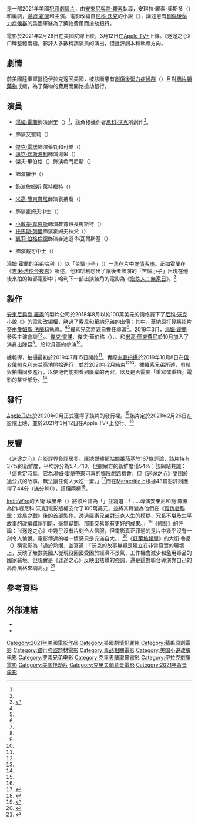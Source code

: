 {{noteTA
|T=zh-hk:迷途羔羊;zh-tw:迷途之心;zh-cn:谢里;
|G1=Show
|G2=Movie
|G3=PP
|1=zh-hk:迷途羔羊;zh-tw:迷途之心;zh-cn:谢里;
}}
{{Infobox film
| name           = 迷途之心
| original_name  = {{lang|en|''Cherry''}}
| image          = Cherry 2021 poster.jpg
| alt            = 
| caption        = 電影海報
| director       = [[羅素兄弟|安東尼·羅素<br />喬·羅素]]
| producer       = {{Plainlist|
* 喬·羅素
* 安東尼·羅素
* {{le|邁克·拉羅卡|Mike Larocca}}
* 強納森·格雷（{{lang|en|Jonathan Gray}}）
* 馬修·羅德斯（{{lang|en|Matthew Rhodes}}）
* 傑克·奧斯特（{{lang|en|Jake Aust}}）
* 克里斯·卡斯塔爾迪（{{lang|en|Chris Castaldi}}）
}}
| writer         = {{plainlist|
* 安琪拉·羅素-奧斯多（{{lang|en|Angela Russo-Otstot}}）<ref name="Russo-Otstot"/>
* {{le|潔西卡·戈德堡|Jessica Goldberg}}<ref name="VarietyApple"/>
}}
| story          = 
| based_on       = {{Based on|{{le|謝里 (小說)|Cherry (novel)|謝里}}|[[尼科·沃克|尼科·沃克]]}}
| starring       = {{Plainlist|
* [[湯姆·霍蘭|湯姆·霍蘭]]
* {{le|席亞拉·布朗沃|Ciara Bravo}}
}}
| music          = [[亨利·傑克曼|亨利·傑克曼]]
| cinematography = [[紐頓·湯瑪士·席格|紐頓·湯瑪士·席格]]
| editing        = {{le|傑夫·葛羅斯 (剪輯師)|Jeff Groth (film editor)|傑夫·葛羅斯}}
| studio         = {{Plainlist|
* {{le|AGBO|AGBO}}
* 隱匿處娛樂（{{lang|en|Hideaway Entertainment}}）
}}
| distributor    = [[Apple_TV+|Apple TV+]]
| released       = {{Film date|2021|2|26|美國}}
| runtime        = 141分鐘
| country        = 美國
| language       = 英語
| budget         = 4000萬美元<ref name=Crains>{{Cite news |url= https://www.crainscleveland.com/arts-entertainment/russo-brothers-scrapped-plans-film-cherry-cleveland-because-ohio-motion-picture|title= Russo brothers scrapped plans to film 'Cherry' in Cleveland because of Ohio Motion Picture Tax Credit kerfuffle |date= 2019-08-16 |access-date= 2021-02-22|website= Crains Cleveland Business |author= Jeremy Nobile }}</ref>
| gross          = 
| preceded_by    = 
| followed_by    = 
| cn_name        = 谢里
| hk_name        = 迷途羔羊
| tw_name        = 迷途之心
}}
{{作品名稱|name=''Cherry''|hk=迷途羔羊|tw=迷途之心|cn=谢里}}是一部2021年美國[[犯罪片|犯罪]][[劇情片|劇情片]]，由[[羅素兄弟|安東尼與喬·羅素]]執導，安琪拉·羅素-奧斯多（{{lang|en|Angela Russo-Otstot}}）和{{le|潔西卡·戈德堡|Jessica Goldberg}}編劇，[[湯姆·霍蘭|湯姆·霍蘭]]和{{le|席亞拉·布朗沃|Ciara Bravo}}主演。電影改編自[[尼科·沃克|尼科·沃克]]的小說《{{le|謝里 (小說)|Cherry (novel)|謝里}}》，講述患有[[創傷後壓力症候群|創傷後壓力症候群]]的美國軍醫為了藥物費用而搶劫銀行。

電影於2021年2月26日在美國院線上映，3月12日在[[Apple_TV+|Apple TV+]]上線。《迷途之心》口碑整體兩極，影評人多數稱讚演員的演出，但批評劇本和執導方向。

== 劇情 ==
前美國陸軍軍醫從伊拉克返回美國，被診斷患有[[創傷後壓力症候群|創傷後壓力症候群]]（{{lang|en|PTSD}}）且對[[鴉片類藥物|鴉片類藥物]]成癮，為了藥物的費用而開始搶劫銀行。

== 演員 ==
* [[湯姆·霍蘭|湯姆·霍蘭]]飾演謝里（{{lang|en|Cherry}}）<ref name=":0"/>，該角根據作者[[尼科·沃克|尼科·沃克]]所創作<ref name="CherryBased"/>。
* {{le|席亞拉·布朗沃|Ciara Bravo}}飾演艾蜜莉（{{lang|en|Emily}}）
* [[傑克·雷諾|傑克·雷諾]]飾演藥丸和可樂（{{lang|en|Pills and Coke}}）
* [[邁克·瑞斯波利|邁克·瑞斯波利]]飾演湯米（{{lang|en|Tommy}}）
* 傑夫·華伯格（{{lang|en|Jeff Wahlberg}}）飾演希門尼斯（{{lang|en|Jimenez}}）
* {{le|凱爾 (音樂家)|Kyle (musician)|凱爾·哈維}}飾演羅伊（{{lang|en|Roy}}）
* {{le|福瑞斯·古德勒克|Forrest Goodluck}}飾演詹姆斯·萊特福特（{{lang|en|James Lightfoot}}）
* [[米高·簡東費尼|米高·簡東費尼]]飾演表弟喬（{{lang|en|Cousin Joe}}）
* {{le|普奇·豪爾|Pooch Hall}}飾演霍姆夫中士（{{lang|en|Sgt. Whomever}}）
* [[小戴蒙·韋恩斯|小戴蒙·韋恩斯]]飾演教育班長馬斯特（{{lang|en|Drill Sgt. Masters}}）
* [[托馬斯·列儂|托馬斯·列儂]]飾演霍姆夫神父（{{lang|en|Father Whomever}}）
* [[凱莉·伯格倫德|凱莉·伯格倫德]]飾演麥迪遜·科瓦爾斯基（{{lang|en|Madison Kowalski}}）
* {{le|霍塞·帕布羅·坎蒂羅|Jose Pablo Cantillo}}飾演戴可中士（{{lang|en|Drill Sgt. Deco}}）

湯姆·霍蘭的弟弟哈利（{{lang|en|Harry}}）以「苦惱小子」（{{lang|en|Shaky Kid}}）一角在片中[[友情客串|友情客串]]。正如霍蘭在《[[吉米·法伦今夜秀|吉米·法伦今夜秀]]》所述，他和哈利想出了讓後者飾演的「苦惱小子」出現在他後來拍的每部電影中；哈利下一部出演該角的電影為《[[蜘蛛人：無家日|蜘蛛人：無家日]]》。<ref name="ShakyKid">{{Cite AV media |url=https://www.youtube.com/watch?v=hP8dOUm2qgc |title=Tom Holland Shows Off His Viral Pants-less Look for Virtual Interviews <nowiki>|</nowiki> The Tonight Show |date=2021-02-23 |last=Fallon |first=Jimmy |work=The Tonight Show Starring Jimmy Fallon |via=[[YouTube|YouTube]]}}</ref>

== 製作 ==
[[羅素兄弟|安東尼與喬·羅素]]的製片公司{{le|AGBO|AGBO}}於2018年8月以約100萬美元的價格買下了[[尼科·沃克|尼科·沃克]]小說《{{le|謝里 (小說)|Cherry (novel)|謝里}}》的電影改編權，勝過了[[索尼影視娛樂|索尼]]和[[華納兄弟|華納兄弟]]的出價；其中，華納原打算將該片交由[[詹姆斯·法蘭科|詹姆斯·法蘭科]]執導。<ref name="CherryBookAuction" /><ref name="RussosDirect" />羅素兄弟將親自擔任導演<ref name="RussosDirect2" />。2019年3月，[[湯姆·霍蘭|湯姆·霍蘭]]參與主演會談<ref name="Holland" /><ref name="Holland2" />。{{le|席亞拉·布朗沃|Ciara Bravo}}、[[傑克·雷諾|傑克·雷諾]]、傑夫·華伯格（{{lang|en|Jeff Wahlberg}}）、{{le|凱爾 (音樂家)|Kyle (musician)|凱爾·哈維}}、{{le|福瑞斯·古德勒克|Forrest Goodluck}}和[[米高·簡東費尼|米高·簡東費尼]]於10月加入了演員出陣容<ref name="BravoCast" />。{{le|普奇·豪爾|Pooch Hall}}於12月簽約參演<ref name="HallCast" />。

據報導，拍攝最初於2019年7月15日開始<ref name="July2019Filming" />。實際[[主要拍攝|主要拍攝]]於2019年10月8日在[[俄亥俄州|俄亥俄州]][[克利夫兰高地|克利夫兰高地]]開始進行，並於2020年2月結束<ref name="FilmingStart"/><ref name="FilmingEnd"/>。據羅素兄弟所述，剪輯與拍攝同步進行，以使他們能夠看到廢棄的內容，以及是否需要「重寫或重拍」電影的某些部分。<ref name="Editing"/>

== 發行 ==
[[Apple_TV+|Apple TV+]]於2020年9月正式獲得了該片的發行權。<ref name="VarietyApple"/>該片定於2021年2月26日在影院上映，並於2021年3月12日在Apple TV+上發行。<ref name=":0"/>

== 反響 ==
《迷途之心》在影評界負評居多。[[匯總媒體|匯總媒體]]網站[[爛番茄|爛番茄]]基於167條評論，該片持有37%的新鮮度，平均評分為5.4／10，但觀眾方的新鮮度僅54%；該網站共識：「這肯定時髦，它為湯姆·霍蘭帶來可喜的擴展戲路機會，但《迷途之心》受困於過公式的故事，無法讓任何人大吃一驚。」<ref name="RT">{{Cite web|title= Cherry (2021)|url= https://www.rottentomatoes.com/m/cherry_2021|access-date= 2021-02-26|website= [[Rotten_Tomatoes|Rotten Tomatoes]]|archive-date= 2021-02-18|archive-url= https://web.archive.org/web/20210218180841/https://www.rottentomatoes.com/m/cherry_2021}}</ref>而在[[Metacritic|Metacritic]]上根據43篇影評則獲得了44分（滿分100），評價兩極<ref name="Metacritic">{{cite web|title= Cherry Reviews|url= https://www.metacritic.com/movie/cherry-2021|access-date= 2021-02-26|work= [[Metacritic|Metacritic]]|archive-date= 2021-02-26|archive-url= https://web.archive.org/web/20210226044401/https://www.metacritic.com/movie/cherry-2021}}</ref>。

[[IndieWire|IndieWire]]的大衛·埃里希（{{lang|en|David Ehrlich}}）將該片評為「{{lang|en|D}}」並寫道：「……導演安東尼和喬·羅素為[作者尼科·沃克]電影版權支付了100萬美元，並將其轉變為他們在《[[復仇者聯盟：終局之戰|復仇者聯盟：終局之戰]]》後的首部製作。透過羅素兄弟對沃克人生的模糊、冗長不堪及生平故事的改編錯誤判斷，毫無疑問，那筆交易能有更好的成果。」<ref>{{cite news |last= Ehrlich |first= David |title= ‘Cherry’ Review: Russo Brothers Follow ‘Endgame’ with Miscast Tom Holland as a Drug-Addicted Bank Robber |url= https://www.indiewire.com/2021/02/cherry-review-movie-1234619268/ |date= 2021-02-25 |work= [[IndieWire|IndieWire]] |access-date= 2021-02-25}}</ref>《[[綜藝_(雜誌)|綜藝]]》的{{le|歐文·格里伯曼|Owen Gleiberman}}評論：「《迷途之心》中幾乎沒有片刻令人信服，但電影真正罪過的是片中幾乎沒有一刻令人愉悅。電影傳達的唯一情感只是充滿自大。」<ref>{{Cite web|last= Gleiberman |first=Owen|date=2021-02-25|title= ‘Cherry’ Review: Tom Holland Acts Methodically in an Overblown Dud From the Russo Brothers |url= https://variety.com/2021/film/reviews/cherry-review-tom-holland-the-russo-brothers-1234914926/ |access-date=2021-02-25|work=[[Variety_(magazine)|Variety]]}}</ref>《[[好萊塢報導|好萊塢報導]]》的大衛·魯尼（{{lang|en|David Rooney}}）稱電影為「過於熟爛」並寫道：「沃克的故事無疑是建立在非常寫實的環境上，反映了無數美國人從現役回國受困於經濟不景氣、工作機會減少和濫用毒品的國家窘境。但現實是《迷途之心》反映出枯燥的強調，還是這對聯合導演靠自己的高尚風格來調高。」<ref>{{cite web|last=Rooney|first=David|url=https://www.hollywoodreporter.com/news/cherry-film-review?utm_source=twitter&utm_medium=social |title='Cherry': Film Review |website=[[The_Hollywood_Reporter|The Hollywood Reporter]]|date=2021-02-25|access-date=2021-02-25}}</ref>

== 參考資料 ==
{{Reflist|30em|refs =

<ref name=":0">{{Cite web|last=Breznican|first=Anthony|title=Tom Holland in the Wild and Woeful ‘Cherry’: Exclusive First Look|url=https://www.vanityfair.com/hollywood/2020/11/first-look-tom-holland-russo-brothers-cherry|access-date=2020-11-24|date=2020-11-24|website=[[Vanity_Fair_(magazine)|Vanity Fair]]|archive-date=2020-11-24|archive-url=https://web.archive.org/web/20201124175551/https://www.vanityfair.com/hollywood/2020/11/first-look-tom-holland-russo-brothers-cherry}}</ref>

<ref name="CherryBased">{{cite web|last=Grauso|first=Alisha|url=https://atomtickets.com/movie-news/the-true-story-behind-cherry-russo-brothers-tom-holland-movie/|title=The Crazy True Story Behind "Cherry," The Russos' New Movie Starring Tom Holland|access-date=2020-12-02|date=2020-10-03|work=AtomInsider|archive-date=2020-04-26|archive-url=https://web.archive.org/web/20200426172002/https://atomtickets.com/movie-news/the-true-story-behind-cherry-russo-brothers-tom-holland-movie/}}</ref>

<ref name="CherryBookAuction">{{Cite web |url=https://deadline.com/2018/08/cherry-nico-walker-film-book-auction-bank-robber-turned-author-1202446671/ |title=Hot ‘Cherry’ Book Auction Handcuffed Because Imprisoned Author Has Run Short Of Phone Call Minutes |last=Jr |first=Mike Fleming |date=2018-08-16 |website=Deadline Hollywood |access-date=2019-10-09 |archive-date=2019-07-04 |archive-url=https://web.archive.org/web/20190704042135/https://deadline.com/2018/08/cherry-nico-walker-film-book-auction-bank-robber-turned-author-1202446671/ }}</ref>

<ref name="RussosDirect">{{Cite web |url=https://variety.com/2018/film/news/russo-brothers-ptsd-movie-cherry-1202916432/ |title=Russo Brothers Close Deal to Direct PTSD Drama ‘Cherry’ |last=McNary |first=Dave |date=2018-08-24 |website=Variety |access-date=2019-10-09 |archive-date=2018-08-31 |archive-url=https://web.archive.org/web/20180831002528/https://variety.com/2018/film/news/russo-brothers-ptsd-movie-cherry-1202916432/}}</ref>

<ref name="RussosDirect2">{{Cite web |url=https://deadline.com/2018/08/cherry-nico-walker-bank-robber-author-avengers-infinity-wars-joe-and-anthony-russo-million-dollar-movie-deal-1202451767/ |title=AGBO Nearing $1M ‘Cherry’ Book Deal; ‘Avengers: Infinity War’s Russo Bros Eye Directing |last=Jr |first=Mike Fleming |date=2018-08-24 |website=Deadline Hollywood |access-date=2019-10-09 |archive-date=2019-08-24 |archive-url=https://web.archive.org/web/20190824071032/https://deadline.com/2018/08/cherry-nico-walker-bank-robber-author-avengers-infinity-wars-joe-and-anthony-russo-million-dollar-movie-deal-1202451767/}}</ref>

<ref name="Russo-Otstot">{{Cite web |url=https://discussingfilm.net/2019/08/02/angela-russo-otstot-set-to-co-write-the-screenplay-for-russo-brothers-cherry-exclusive/ |title=Angela Russo-Otstot Set To Co-Write The Screenplay For Russo Brothers’ ‘Cherry’ (EXCLUSIVE) |website=Discussing Film |access-date=2019-08-02 |archive-date=2019-08-02 |archive-url=https://web.archive.org/web/20190802221135/https://discussingfilm.net/2019/08/02/angela-russo-otstot-set-to-co-write-the-screenplay-for-russo-brothers-cherry-exclusive/}}</ref>

<ref name="Holland">{{Cite web |url=https://deadline.com/2019/03/russo-brothers-reteam-with-tom-holland-post-avengers-endgame-1202573416/ |title=Post ‘Avengers’, Russos Plan To Work With Tom Holland Again On ‘Cherry’ |last=D'Alessandro |first=Anthony |date=2019-03-11 |website=Deadline Hollywood |access-date=2019-10-09 |archive-date=2019-09-04 |archive-url=https://web.archive.org/web/20190904063520/https://deadline.com/2019/03/russo-brothers-reteam-with-tom-holland-post-avengers-endgame-1202573416/ }}</ref>

<ref name="Holland2">{{Cite web |url=https://variety.com/2019/film/news/tom-holland-cherry-russo-brothers-1203159067/ |title=Tom Holland Reteams With Russo Brothers for ‘Cherry’ (EXCLUSIVE) |last=Kroll |first=Justin |date=2019-03-11 |website=Variety |access-date=2019-10-09 |archive-date=2019-03-13 |archive-url=https://web.archive.org/web/20190313093134/https://variety.com/2019/film/news/tom-holland-cherry-russo-brothers-1203159067/ }}</ref>

<ref name="BravoCast">{{Cite web |url=https://variety.com/2019/film/news/ciara-bravo-russo-brothers-tom-holland-1203357413/ |title=Ciara Bravo Joins Tom Holland in Russo Brothers’ Next Film (EXCLUSIVE) |last=Kroll |first=Justin |date=2019-10-03 |website=Variety |access-date=2019-10-09 |archive-date=2019-10-04 |archive-url=https://web.archive.org/web/20191004141015/https://variety.com/2019/film/news/ciara-bravo-russo-brothers-tom-holland-1203357413/}}</ref>

<ref name="HallCast">{{Cite web |url=https://deadline.com/2019/12/iliza-shlesinger-pieces-of-a-woman-pooch-hall-cherry-halle-berry-bruised-sheila-atim-1202808336/ |title=Iliza Shlesinger Joins ‘Pieces Of A Woman’; Pooch Hall Cast In ‘Cherry’; Halle Berry’s ‘Bruised’ Adds Sheila Atim |date=2019-12-16 |website=[[Deadline_Hollywood|Deadline Hollywood]] |last=N'Duka |first=Amanda |access-date=2019-12-16 |archive-date=2020-04-08 |archive-url=https://web.archive.org/web/20200408001636/https://deadline.com/2019/12/iliza-shlesinger-pieces-of-a-woman-pooch-hall-cherry-halle-berry-bruised-sheila-atim-1202808336/}}</ref>

<ref name="July2019Filming">{{Cite web |url=https://thegww.com/anthony-joe-russos-cherry-will-begin-filming-july-15th-in-cleveland-ohio/ |title=Anthony & Joe Russo’s ‘Cherry’ Will Begin Filming July 15th in Cleveland, Ohio |last=Tyler |first=Jacob |date=2019-04-27 |website=Geeks WorldWide |access-date=2019-10-09 |archive-date=2019-05-07 |archive-url=https://web.archive.org/web/20190507120814/https://thegww.com/anthony-joe-russos-cherry-will-begin-filming-july-15th-in-cleveland-ohio/}}</ref>

<ref name="VarietyApple">{{Cite web |url=https://variety.com/2020/film/news/anthony-joe-russo-cherry-apple-tom-holland-ciara-bravo-1234783852/ |title=Apple Lands Anthony and Joe Russo’s ‘Cherry,’ Starring Tom Holland and Ciara Bravo |access-date=2020-10-07 |archive-date=2020-10-04 |archive-url=https://web.archive.org/web/20201004085910/https://variety.com/2020/film/news/anthony-joe-russo-cherry-apple-tom-holland-ciara-bravo-1234783852/ }}</ref>

<ref name="FilmingStart">{{cite web|url=https://movieweb.com/cherry-movie-production-start-russo-brothers-tom-holland-haircut/|title=Tom Holland Shaves Off His Hair as Russo Brothers Begin Shooting Cherry|date=2019-10-08|first=Ryan|last=Scott|website=[[MovieWeb|MovieWeb]]|archive-url=https://web.archive.org/web/20210101030213/https://movieweb.com/cherry-movie-production-start-russo-brothers-tom-holland-haircut/|archive-date=2021-01-01|access-date=2021-01-01}}</ref>

<ref name="FilmingEnd">{{cite web|url=https://www.cleveland.com/entertainment/2020/05/whats-the-status-of-cherry-the-filmed-in-cleveland-movie-from-the-russo-brothers.html|title=What’s the status of ‘Cherry,’ the filmed-in-Cleveland movie from the Russo Brothers?|date=2020-05-24|first=Joey|last=Morona|website=[[The_Plain_Dealer|Cleveland.com]]|archive-url=https://web.archive.org/web/20210101025734/https://www.cleveland.com/entertainment/2020/05/whats-the-status-of-cherry-the-filmed-in-cleveland-movie-from-the-russo-brothers.html|archive-date=2021-01-01|access-date=2021-01-01}}</ref>

<ref name="Editing">{{cite web|url=https://collider.com/joe-russo-tom-holland-cherry-updates/|title=Joe Russo Teases Tom Holland's Performance in 'Cherry', Calls it "Oscar-Worthy"|date=2020-04-21|first=Allie|last=Gemmill|website=[[Collider_(website)|Collider]]|archive-url=https://web.archive.org/web/20210101031222/https://collider.com/joe-russo-tom-holland-cherry-updates/|archive-date=2021-01-01|access-date=2021-01-01}}</ref>
}}

== 外部連結 ==
* {{IMDb title|9130508}}
* {{Douban}}

{{Apple TV+}}
{{羅素兄弟}}
{{DEFAULTSORT:Cherry}}
[[Category:2021年美國電影作品|Category:2021年美國電影作品]]
[[Category:美國劇情犯罪片|Category:美國劇情犯罪片]]
[[Category:蘋果原創電影|Category:蘋果原創電影]]
[[Category:銀行強盜題材電影|Category:銀行強盜題材電影]]
[[Category:毒品相關電影|Category:毒品相關電影]]
[[Category:美国小说改编电影|Category:美国小说改编电影]]
[[Category:罗素兄弟电影|Category:罗素兄弟电影]]
[[Category:克里夫蘭取景電影|Category:克里夫蘭取景電影]]
[[Category:伊拉克戰爭電影|Category:伊拉克戰爭電影]]
[[Category:美国抢劫片|Category:美国抢劫片]]
[[Category:克里夫蘭背景電影|Category:克里夫蘭背景電影]]
[[Category:2021年背景电影|Category:2021年背景电影]]